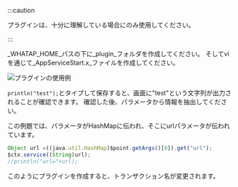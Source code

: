 :::caution

プラグインは、十分に理解している場合にのみ使用してください。

:::

_WHATAP_HOME_パスの下に_plugin_フォルダを作成してください。 そしてviを通じて_AppServiceStart.x_ファイルを作成してください。

![プラグインの使用例](https://img.whatap.io/media/agent_python/data/app_start_plug.png)

`println("test");`とタイプして保存すると、画面に"test"という文字列が出力されることが確認できます。 確認した後、パラメータから情報を抽出してください。 

この例題では、パラメータがHashMapに伝われ、そこにurlパラメータが伝われています。

```javascript title=JAVA
Object url =((java.util.HashMap)$point.getArgs()[0]).get("url");
$ctx.service((String)url);
//println("url="+url);
```

このようにプラグインを作成すると、トランザクション名が変更されます。
